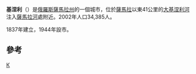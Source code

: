 {{Expand language|1=en|time=2020-10-21T15:43:55+00:00}}
{{Infobox Russian city
|en_name=Kinel
|ru_name=Кинель
|image_skyline=
|image_caption=
|coordinates = {{coord|53|13|20|N|50|38|00|E|display=inline,title}}
|map_label_position=right
|image_coa=Coat of Arms of Kinel (Samara oblast).png
|coa_caption=
|image_flag=Flag_of_Kinel_(Samara_oblast).png
|flag_caption=
|anthem=
|anthem_ref=
|holiday=
|holiday_ref=
|federal_subject=[[Samara_Oblast|Samara Oblast]]
|federal_subject_ref=<ref name="Ref278">Charter of Samara Oblast''</ref>
|adm_data_as_of=December 2011
|adm_city_jur=[[city_of_federal_subject_significance|city of federal subject significance]] of Kinel
|adm_city_jur_ref=<ref name="Ref278" />
|adm_ctr_of1=[[基涅利區|基涅利區]]
|adm_ctr_of1_ref=<ref name="OKATO">{{OKATO reference|36 218}}</ref>
|adm_ctr_of2=city of oblast significance of Kinel
|adm_ctr_of2_ref=<ref name="Ref278" />
|inhabloc_cat=城市
|inhabloc_cat_ref=<ref name="Ref278" />
|inhabloc_type=
|inhabloc_type_ref=
|mun_data_as_of=December 2004
|urban_okrug_jur=Kinel Urban Okrug
|urban_okrug_jur_ref=<ref name="Ref279">Law #189-GD</ref>
|mun_admctr_of1=Kinel Urban Okrug
|mun_admctr_of1_ref=<ref name="Ref279" />
|mun_admctr_of2=Kinelsky Municipal District
|mun_admctr_of2_ref=<ref name="Ref279" />
|leader_title=
|leader_title_ref=
|leader_name=Chihirev Vladimir Alexandrovich
|leader_name_ref=
|representative_body=
|representative_body_ref=
|area_of_what=
|area_as_of=
|area_km2=
|area_km2_ref=
|pop_2010census=34491
|pop_2010census_ref=
|pop_density=
|pop_density_as_of=
|pop_density_ref=
|pop_latest=
|pop_latest_date=
|pop_latest_ref=
|established_date=1837
|established_title=
|established_date_ref=
|current_cat_date=1944
|current_cat_date_ref=
|prev_name1=
|prev_name1_date=
|prev_name1_ref=
|postal_codes=
|postal_codes_ref=
|dialing_codes=
|dialing_codes_ref=
|website=
|website_ref=
|commonscat=
|date=March 2012
}}
'''基涅利'''（{{lang-ru|Кинель}}）是[[俄羅斯|俄羅斯]][[薩馬拉州|薩馬拉州]]的一個城市，位於[[薩馬拉|薩馬拉]]以東41公里的[[大基涅利河|大基涅利河]]注入[[薩馬拉河|薩馬拉河]]處附近。2002年人口34,385人。

1837年建立，1944年設市。

== 參考 ==
{{reflist}}

{{薩馬拉州城市}}

[[Category:薩馬拉州城市|К]]